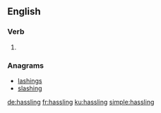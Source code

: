 
==English==

===Verb===
{{head|en|present participle}}

# {{present participle of|hassle|lang=en|nocat=1}}

===Anagrams===
* [[lashings#English|lashings]]
* [[slashing#English|slashing]]

[[de:hassling]]
[[fr:hassling]]
[[ku:hassling]]
[[simple:hassling]]